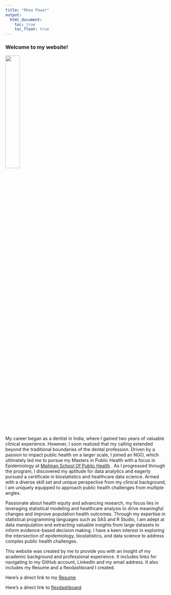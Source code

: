 ```yaml
---
title: "Rhea Pawar"
output: 
  html_document:
    toc: true
    toc_float: true
---
```


### Welcome to my website!
<img src="images/linkedin.jpeg" style="width:30%">

My career began as a dentist in India, where I gained two years of valuable clinical experience. However, I soon realized that my calling extended beyond the traditional boundaries of the dental profession. Driven by a passion to impact public health on a larger scale, I joined an NGO, which ultimately led me to pursue my Masters in Public Health with a focus in Epidemiology at [Mailman School Of Public Health](https://www.publichealth.columbia.edu/) . As I progressed through the program, I discovered my aptitude for data analytics and eagerly pursued a certificate in biostatistics and healthcare data science. Armed with a diverse skill set and unique perspective from my clinical background, I am uniquely equipped to approach public health challenges from multiple angles.

Passionate about health equity and advancing research, my focus lies in leveraging statistical modeling and healthcare analysis to drive meaningful changes and improve population health outcomes. Through my expertise in statistical programming languages such as SAS and R Studio, I am adept at data manipulation and extracting valuable insights from large datasets to inform evidence-based decision making. I have a keen interest in exploring the intersection of epidemiology, biostatistics, and data science to address complex public health challenges. 

This website was created by me to provide you with an insight of my academic background and professional experience.
It includes links for navigating to my GitHub account, LinkedIn and my email address. It also includes my Resume and a flexdashboard I created.


Here's a direct link to my [Resume](Resume.html)

Here's a direct link to [flexdashboard](flexdashboard.html)
